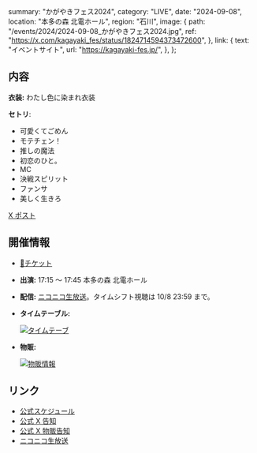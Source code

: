   summary: "かがやきフェス2024",
  category: "LIVE",
  date: "2024-09-08",
  location: "本多の森 北電ホール",
  region: "石川",
  image: {
    path: "/events/2024/2024-09-08_かがやきフェス2024.jpg",
    ref: "https://x.com/kagayaki_fes/status/1824714594373472600",
  },
  link: {
    text: "イベントサイト",
    url: "https://kagayaki-fes.jp/",
  },
};

## 内容

**衣装:** わたし色に染まれ衣装

**セトリ**:

- 可愛くてごめん
- モテチェン！
- 推しの魔法
- 初恋のひと。
- MC
- 決戦スピリット
- ファンサ
- 美しく生きろ

[X ポスト](https://x.com/Mikuru_hositani/status/1832725242827120730)

## 開催情報

- [🎫チケット](https://eplus.jp/kagayaki-fes)
- **出演:** 17:15 ～ 17:45 本多の森 北電ホール
- **配信:** [ニコニコ生放送](https://live.nicovideo.jp/watch/lv345611409)。タイムシフト視聴は 10/8 23:59 まで。
- **タイムテーブル:**

  [![タイムテーブ](/events/2024/2024-09-08_かがやきフェス2024_タイムテーブル.jpg)](/events/2024/2024-09-08_かがやきフェス2024_タイムテーブル.jpg)

- **物販:**

  [![物販情報](/events/2024/2024-09-08_かがやきフェス2024_物販情報.jpg)](/events/2024/2024-09-08_かがやきフェス2024_物販情報.jpg)

## リンク

- [公式スケジュール](https://takanenonadeshiko.jp/events/event/%e3%81%8b%e3%81%8c%e3%82%84%e3%81%8d%e3%83%95%e3%82%a7%e3%82%b92024/)
- [公式 X 告知](https://x.com/takanenofficial/status/1795417668067168437)
- [公式 X 物販告知](https://x.com/takanenofficial/status/1832380833724035343)
- [ニコニコ生放送](https://live.nicovideo.jp/watch/lv345611409)
